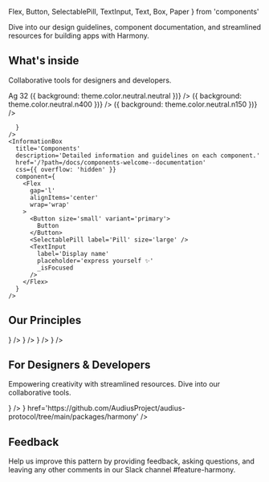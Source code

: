 
  Flex,
  Button,
  SelectablePill,
  TextInput,
  Text,
  Box,
  Paper
} from 'components'


<Meta title='Welcome' />

<Title>Harmony Desgin System</Title>

Dive into our design guidelines, component documentation, and streamlined resources for building apps with Harmony.

## What's inside

Collaborative tools for designers and developers.

<Unstyled>
  <Flex gap='3xl' mv='3xl'>
    <InformationBox
      css={{
        background: `url(${openSource})`,
        backgroundSize: 'cover',
        backgroundPosition: 'center'
      }}
      title='Open Source Library'
      description='Our Audius Protocol Harmony package on Github'
      href='https://github.com/AudiusProject/audius-protocol/tree/main/packages/harmony'
    />
    <InformationBox
      title='Foundations'
      description="Harmony's core essence: type, color, spacing, shadows, and more."
      href='/?path=/docs/foundations-welcome--documentation'
      component={
        <Flex alignItems='center' gap='xl'>
          <Text variant='display' size='s'>
            Ag
          </Text>
          <Flex
            h={32}
            w={32}
            alignItems='center'
            justifyContent='center'
            css={{ background: 'rgba(90, 73, 202, 0.10)' }}
          >
            <Text>32</Text>
          </Flex>
          <Flex direction='column'>
            <Box
              h={24}
              w={24}
              css={(theme) => ({ background: theme.color.neutral.neutral })}
            />
            <Box
              h={24}
              w={24}
              css={(theme) => ({ background: theme.color.neutral.n400 })}
            />
            <Box
              h={24}
              w={24}
              css={(theme) => ({ background: theme.color.neutral.n150 })}
            />
          </Flex>
          <Flex direction='column' gap='m'>
            <Paper h={24} w={24} shadow='near' borderRadius='xs' />
            <Paper h={24} w={24} shadow='near' borderRadius='s' />
            <Paper h={24} w={24} shadow='near' borderRadius='2xl' />
          </Flex>
          <IconNote color='default' />
        </Flex>

      }
    />
    <InformationBox
      title='Components'
      description='Detailed information and guidelines on each component.'
      href='/?path=/docs/components-welcome--documentation'
      css={{ overflow: 'hidden' }}
      component={
        <Flex
          gap='l'
          alignItems='center'
          wrap='wrap'
        >
          <Button size='small' variant='primary'>
            Button
          </Button>
          <SelectablePill label='Pill' size='large' />
          <TextInput
            label='Display name'
            placeholder='express yourself ✨'
            _isFocused
          />
        </Flex>
      }
    />

  </Flex>
</Unstyled>

## Our Principles

<Unstyled>
  <Flex gap='3xl' mv='3xl'>
    <InformationBox
      title='Unity'
      description='Uniting designers & developers with a unified language'
      component={<IconUnity />}
    />
    <InformationBox
      title='Consistency'
      description='Uniting designers & developers with a unified language'
      component={<IconConsistency />}
    />
    <InformationBox
      title='Scalable'
      description='Uniting designers & developers with a unified language'
      component={<IconScalable />}
    />
    <InformationBox
      title='Reusable'
      description='Aim to increases production and speed'
      component={<IconReusable />}
    />
  </Flex>
</Unstyled>

## For Designers & Developers

Empowering creativity with streamlined resources. Dive into our collaborative tools.

<Unstyled>
  <Flex gap='3xl' mv='3xl'>
    <InformationBox
      title='Figma'
      description='Our public Figma library on Community.'
      component={<IconFigma css={{ width: 50 }} />}
    />
    <InformationBox
      title='Github'
      description='Our open-source library on GitHub'
      component={<img css={{ width: 200 }} src={IconGitHub} />}
      href='https://github.com/AudiusProject/audius-protocol/tree/main/packages/harmony'
    />
  </Flex>
</Unstyled>

## Feedback

Help us improve this pattern by providing feedback, asking questions, and leaving any other comments in our Slack channel #feature-harmony.
